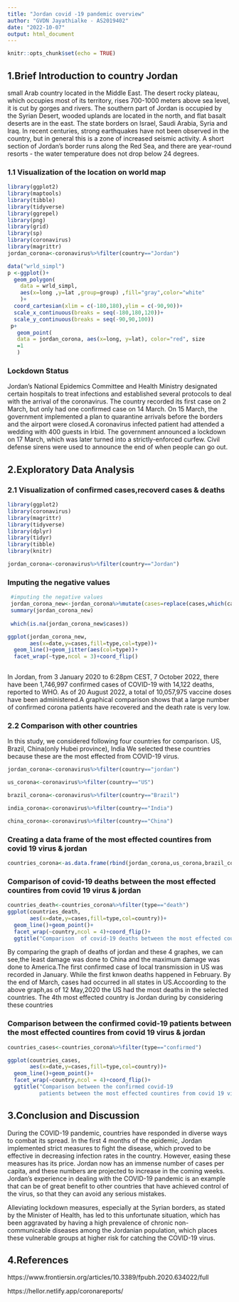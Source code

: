 ---
title: "Jordan covid -19 pandemic overview"
author: "GVDN Jayathialke - AS2019402"
date: "2022-10-07"
output: html_document
---

```{r setup, include=FALSE}
knitr::opts_chunk$set(echo = TRUE)
```

## 1.Brief Introduction to country Jordan

small Arab country located in the Middle East. The desert rocky plateau, which occupies most of its territory, rises 700-1000 meters above sea level, it is cut by gorges and rivers. The southern part of Jordan is occupied by the Syrian Desert, wooded uplands are located in the north, and flat basalt deserts are in the east. The state borders on Israel, Saudi Arabia, Syria and Iraq. In recent centuries, strong earthquakes have not been observed in the country, but in general this is a zone of increased seismic activity.
A short section of Jordan's border runs along the Red Sea, and there are year-round resorts - the water temperature does not drop below 24 degrees.

### 1.1 Visualization of the location on world map

```{r , warning=FALSE}
library(ggplot2)
library(maptools)
library(tibble)
library(tidyverse)
library(ggrepel)
library(png)
library(grid)
library(sp)
library(coronavirus)
library(magrittr)
jordan_corona<-coronavirus%>%filter(country=="Jordan")

data("wrld_simpl")
p <-ggplot()+
  geom_polygon(
    data = wrld_simpl,
    aes(x=long ,y=lat ,group=group) ,fill="gray",color="white"
    )+
  coord_cartesian(xlim = c(-180,180),ylim = c(-90,90))+
  scale_x_continuous(breaks = seq(-180,180,120))+ 
  scale_y_continuous(breaks = seq(-90,90,100))
 p+
   geom_point(
   data = jordan_corona, aes(x=long, y=lat), color="red", size
   =1
   )

```


### Lockdown Status

Jordan's National Epidemics Committee and Health Ministry designated certain hospitals to treat infections and established several protocols to deal with the arrival of the coronavirus. The country recorded its first case on 2 March, but only had one confirmed case on 14 March. On 15 March, the government implemented a plan to quarantine arrivals before the borders and the airport were closed.A coronavirus infected patient had attended a wedding with 400 guests in Irbid. The government announced a lockdown on 17 March, which was later turned into a strictly-enforced curfew. Civil defense sirens were used to announce the end of when people can go out.


## 2.Exploratory Data Analysis

### 2.1 Visualization of confirmed cases,recoverd cases & deaths

```{r , warning=FALSE}
library(ggplot2)
library(coronavirus)
library(magrittr)
library(tidyverse)
library(dplyr)
library(tidyr)
library(tibble)
library(knitr)

jordan_corona<-coronavirus%>%filter(country=="Jordan")

```


### Imputing the negative values 
```{r , warning=FALSE}

 #imputing the negative values
 jordan_corona_new<-jordan_corona%>%mutate(cases=replace(cases,which(cases<0),NA))
 summary(jordan_corona_new)
 
 which(is.na(jordan_corona_new$cases))

ggplot(jordan_corona_new,
       aes(x=date,y=cases,fill=type,col=type))+
  geom_line()+geom_jitter(aes(col=type))+
  facet_wrap(~type,ncol = 3)+coord_flip()
 
```
In Jordan, from 3 January 2020 to 6:28pm CEST, 7 October 2022, there have been 1,746,997 confirmed cases of COVID-19 with 14,122 deaths, reported to WHO. As of 20 August 2022, a total of 10,057,975 vaccine doses have been administered.A graphical comparison shows that a large number of confirmed corona patients have recovered and the death rate is very low.

### 2.2 Comparison with other countries
In this study, we considered following four countries for comparison. US, Brazil, China(only Hubei province), India We selected these countries because these are the most effected from COVID-19 virus.

```{r , warning=FALSE}
jordan_corona<-coronavirus%>%filter(country=="jordan")

us_corona<-coronavirus%>%filter(country=="US")

brazil_corona<-coronavirus%>%filter(country=="Brazil")

india_corona<-coronavirus%>%filter(country=="India")

china_corona<-coronavirus%>%filter(country=="China")

```
### Creating a data frame of the most effected countires from covid 19 virus & jordan
```{r , warning=FALSE}
countries_corona<-as.data.frame(rbind(jordan_corona,us_corona,brazil_corona,india_corona,china_corona))
```

### Comparison of covid-19 deaths between the most effected countires from covid 19 virus & jordan
```{r , warning=FALSE}
countries_death<-countries_corona%>%filter(type=="death")
ggplot(countries_death,
       aes(x=date,y=cases,fill=type,col=country))+
  geom_line()+geom_point()+ 
  facet_wrap(~country,ncol = 4)+coord_flip()+
  ggtitle("Comparison  of covid-19 deaths between the most effected countries")

```
By comparing the graph of deaths of jordan and these 4 graphes, we can see,the least damage was done to China and the maximum damage was done to America.The first confirmed case of local transmission in US was recorded in January. While the first knwon deaths happened in February. By the end of March, cases had occurred in all states in US.Accoording to the above graph,as of 12 May,2020 the US had the most deaths in the selected countries. The 4th most effected country is Jordan during by considering these  countries


### Comparison between the confirmed covid-19 patients between the most effected countires from covid 19 virus & jordan
```{r , warning=FALSE}
countries_cases<-countries_corona%>%filter(type=="confirmed")
```

```{r , warning=FALSE}
ggplot(countries_cases,
       aes(x=date,y=cases,fill=type,col=country))+
  geom_line()+geom_point()+ 
  facet_wrap(~country,ncol = 4)+coord_flip()+
  ggtitle("Comparison between the confirmed covid-19 
          patients between the most effected countires from covid 19 virus & jordan ")
```

## 3.Conclusion and Discussion 

During the COVID-19 pandemic, countries have responded in diverse ways to combat its spread. In the first 4 months of the epidemic, Jordan implemented strict measures to fight the disease, which proved to be effective in decreasing infection rates in the country. However, easing these measures has its price. Jordan now has an immense number of cases per capita, and these numbers are projected to increase in the coming weeks. Jordan's experience in dealing with the COVID-19 pandemic is an example that can be of great benefit to other countries that have achieved control of the virus, so that they can avoid any serious mistakes.

Alleviating lockdown measures, especially at the Syrian borders, as stated by the Minister of Health, has led to this unfortunate situation, which has been aggravated by having a high prevalence of chronic non-communicable diseases among the Jordanian population, which places these vulnerable groups at higher risk for catching the COVID-19 virus.

## 4.References
https://www.frontiersin.org/articles/10.3389/fpubh.2020.634022/full

https://hellor.netlify.app/coronareports/